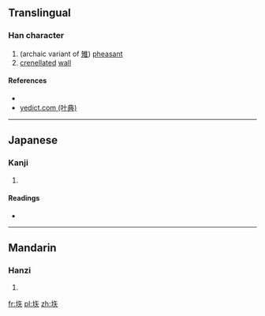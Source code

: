 ==Translingual==

===Han character===
{{Han char|rn=32|rad=土|as=05|sn=8|four=|canj=土人大 (GOK), XX土人大 (XXGOK)|ids=⿰[[土]][[矢]]}}

# (archaic variant of [[雉]]) [[pheasant]]
# [[crenellated]] [[wall]]

====References====
* {{Han ref|kx=0227.150|dkj=05011|dj=0463.010|hdz=10432.060|uh=5781|ud=22401}}
*[http://yedict.com/htm/57/5781.htm yedict.com (叶典)]

----

==Japanese==

===Kanji===
{{ja-kanji|grade=|rs=土05}}

# {{defn|lang=ja|sort=土05}}

====Readings====
* {{ja-readings|on=[[ち]] (chi), [[じ]] (ji)|kun=}}

----

==Mandarin==

===Hanzi===
{{cmn-hanzi|pin=[[zhì]] ([[zhi4]])|wg=chih<sup>4</sup>}}

# {{defn|lang=cmn|sort=土05}}

[[fr:垁]]
[[pl:垁]]
[[zh:垁]]